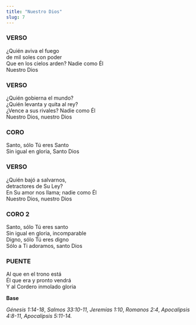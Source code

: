 ```yaml
---
title: "Nuestro Dios"
slug: 7
---
```



### VERSO

¿Quién aviva el fuego  
de mil soles con poder  
Que en los cielos arden? Nadie como Él  
Nuestro Dios  

### VERSO

¿Quién gobierna el mundo?  
¿Quién levanta y quita al rey?  
¿Vence a sus rivales? Nadie como Él  
Nuestro Dios, nuestro Dios  

### CORO

Santo, sólo Tú eres Santo  
Sin igual en gloria, Santo Dios  

### VERSO

¿Quién bajó a salvarnos,  
detractores de Su Ley?  
En Su amor nos llama; nadie como Él  
Nuestro Dios, nuestro Dios  

### CORO 2

Santo, sólo Tú eres santo  
Sin igual en gloria, incomparable  
Digno, sólo Tú eres digno  
Sólo a Ti adoramos, santo Dios  

### PUENTE

Al que en el trono está  
Él que era y pronto vendrá  
Y al Cordero inmolado gloria  

**Base**

*Génesis 1:14-18*, *Salmos 33:10-11*, *Jeremías 1:10*, *Romanos 2:4*, *Apocalipsis 4:8-11*, *Apocalipsis 5:11-14.*

